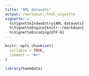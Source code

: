```yaml
---
title: "AML datasets"
output: rmarkdown::html_vignette
vignette: >
  %\VignetteIndexEntry{AML datasets}
  %\VignetteEngine{knitr::rmarkdown}
  %\VignetteEncoding{UTF-8}
---
```


```r
knitr::opts_chunk$set(
  collapse = TRUE,
  comment = "#>"
)
```

```r
library(haemdata)
```
